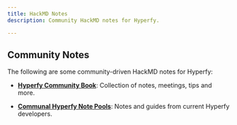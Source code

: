```yaml
---
title: HackMD Notes
description: Community HackMD notes for Hyperfy.

---
```



## Community Notes

The following are some community-driven HackMD notes for Hyperfy:

* **[Hyperfy Community Book](https://hackmd.io/@RealmWeaver/SkLMyAIvye)**: Collection of notes, meetings, tips and more.
  <Badge text="Demos" variant="tip" /><Badge text="Community" variant="tip" /><Badge text="Guides" variant="tip" />


* **[Communal Hyperfy Note Pools](https://hackmd.io/HJf4TqMVSB6aLYM1AO-sqg)**: Notes and guides from current Hyperfy developers.
  <Badge text="Developers" variant="tip" /><Badge text="Notes" variant="tip" /><Badge text="Guides" variant="tip" />



  <Badge text="Walkthrough" variant="tip" /><Badge text="Tutorial" variant="tip" />
